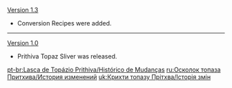 {{Change History/Header}}
[[Version 1.3]]
*Conversion Recipes were added.
----
[[Version 1.0]]
*Prithiva Topaz Sliver was released.
<noinclude>


[[pt-br:Lasca de Topázio Prithiva/Histórico de Mudanças]]
[[ru:Осколок топаза Притхива/История изменений]]
[[uk:Крихти топазу Прітхва/Історія змін]]
</noinclude>
